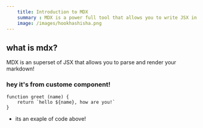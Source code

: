 ```yaml
---
    title: Introduction to MDX
    summary : MDX is a power full tool that allows you to write JSX in your markdown 
    image: /images/hookhashisha.png
---
```


## what is mdx?

MDX is an superset of JSX that allows you to parse and render your markdown!


### hey it's from custome component!


```
function greet (name) {
    return `hello ${name}, how are you!`
}
```

- its an exaple of code above!